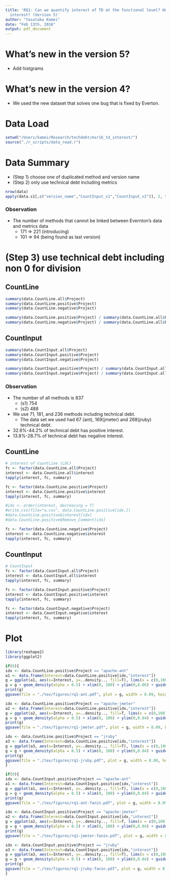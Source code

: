 ```yaml
---
title: 'RQ1: Can we quantify interest of TD at the functional level? How much is the
  interest? (Version 5)'
author: "Yasutaka Kamei"
date: "Feb 13th, 2016"
output: pdf_document
---
```


# What's new in the version 5?
- Add histgrams

# What's new in the version 4?
- We used the new dataset that solves one bug that is fixed by Everton.

# Data Load
```r
setwd("/Users/kamei/Research/techdebt/msr16_td_interest/")
source("./r_scripts/data_read.r")
```

# Data Summary
- (Step 1) choose one of duplicated method and version name
- (Step 2) only use technical debt including metrics
```r
nrow(data)
apply(data.s1[,c("version_name","CountInput_v1","CountInput_v2")], 2, function(x){sum(x == -1) })
```

### Observation
- The number of methods that cannot be linked between Evernton's data and metrics data
    - 171 => 221 (introducing) 
    - 101 => 94 (being found as last version)

# (Step 3) use technical debt including non 0 for division
## CountLine
```r
summary(data.CountLine.all$Project)
summary(data.CountLine.positive$Project)
summary(data.CountLine.negative$Project)

summary(data.CountLine.positive$Project) / summary(data.CountLine.all$Project) * 100
summary(data.CountLine.negative$Project) / summary(data.CountLine.all$Project) * 100
```

## CountInput
```r
summary(data.CountInput.all$Project)
summary(data.CountInput.positive$Project)
summary(data.CountInput.negative$Project)

summary(data.CountInput.positive$Project) / summary(data.CountInput.all$Project) * 100
summary(data.CountInput.negative$Project) / summary(data.CountInput.all$Project) * 100
```

### Observation
- The number of all methods is 837
    - (s1) 754
    - (s2) 488
- We use 71, 181, and 236 methods including technical debt. 
    - The data set we used had 67 (ant), 169(jmeter) and 268(jruby) technical debt.
- 32.6%-44.2% of technical debt has positive interest.
- 13.8%-28.7% of technical debt has negative interest.

## CountLine
```r
# interest of CountLine (LOC)
fc <- factor(data.CountLine.all$Project)
interest <- data.CountLine.all$interest
tapply(interest, fc, summary)

fc <- factor(data.CountLine.positive$Project)
interest <- data.CountLine.positive$interest
tapply(interest, fc, summary)

#idx <- order(interest, decreasing = T)
#write.csv(file="a.csv", data.CountLine.positive[idx,])
#data.CountLine.positive$interest[idx]
#data.CountLine.positive$Remove_Comment[idx]

fc <- factor(data.CountLine.negative$Project)
interest <- data.CountLine.negative$interest
tapply(interest, fc, summary)
```

## CountInput
```r
# CountInput
fc <- factor(data.CountInput.all$Project)
interest <- data.CountInput.all$interest
tapply(interest, fc, summary)

fc <- factor(data.CountInput.positive$Project)
interest <- data.CountInput.positive$interest
tapply(interest, fc, summary)

fc <- factor(data.CountInput.negative$Project)
interest <- data.CountInput.negative$interest
tapply(interest, fc, summary)
```


# Plot
```r
library(reshape2)
library(ggplot2)

if(0){
idx <- data.CountLine.positive$Project == "apache-ant"
a1 <- data.frame(Interest=data.CountLine.positive[idx,"interest"]) 
g = ggplot(a1, aes(x=Interest, y=..density.., fill=T), lims(x = c(0,100))) + labs(x="Interest (%)")
g = g + geom_density(alpha = 0.5) + xlim(0, 100) + ylim(0,0.06) + guides(fill=FALSE)
print(g)
ggsave(file = "./tex/figures/rq1-ant.pdf", plot = g, width = 8.09, height = 5)

idx <- data.CountLine.positive$Project == "apache-jmeter"
a2 <- data.frame(Interest=data.CountLine.positive[idx,"interest"]) 
g = ggplot(a2, aes(x=Interest, y=..density.., fill=T, lims(x = c(0,100)))) + labs(x="Interest (%)")
g = g + geom_density(alpha = 0.5) + xlim(0, 100) + ylim(0,0.04) + guides(fill=FALSE)
print(g)
ggsave(file = "./tex/figures/rq1-jmeter.pdf", plot = g, width = 8.09, height = 5)

idx <- data.CountLine.positive$Project == "jruby"
a3 <- data.frame(Interest=data.CountLine.positive[idx,"interest"]) 
g = ggplot(a3, aes(x=Interest, y=..density.., fill=T), lims(x = c(0,100))) + labs(x="Interest (%)")
g = g + geom_density(alpha = 0.5) + xlim(0, 100) + ylim(0,0.04) + guides(fill=FALSE)
print(g)
ggsave(file = "./tex/figures/rq1-jruby.pdf", plot = g, width = 8.09, height = 5)
}

if(0){
idx <- data.CountInput.positive$Project == "apache-ant"
a1 <- data.frame(Interest=data.CountInput.positive[idx,"interest"]) 
g = ggplot(a1, aes(x=Interest, y=..density.., fill=T), lims(x = c(0,100))) + labs(x="Interest (%)")
g = g + geom_density(alpha = 0.5) + xlim(0, 100) + ylim(0,0.04) + guides(fill=FALSE)
print(g)
ggsave(file = "./tex/figures/rq1-ant-fanin.pdf", plot = g, width = 8.09, height = 5)

idx <- data.CountInput.positive$Project == "apache-jmeter"
a2 <- data.frame(Interest=data.CountInput.positive[idx,"interest"]) 
g = ggplot(a2, aes(x=Interest, y=..density.., fill=T, lims(x = c(0,100)))) + labs(x="Interest (%)")
g = g + geom_density(alpha = 0.5) + xlim(0, 100) + ylim(0,0.04) + guides(fill=FALSE)
print(g)
ggsave(file = "./tex/figures/rq1-jmeter-fanin.pdf", plot = g, width = 8.09, height = 5)

idx <- data.CountInput.positive$Project == "jruby"
a3 <- data.frame(Interest=data.CountInput.positive[idx,"interest"]) 
g = ggplot(a3, aes(x=Interest, y=..density.., fill=T), lims(x = c(0,100))) + labs(x="Interest (%)")
g = g + geom_density(alpha = 0.5) + xlim(0, 100) + ylim(0,0.04) + guides(fill=FALSE)
print(g)
ggsave(file = "./tex/figures/rq1-jruby-fanin.pdf", plot = g, width = 8.09, height = 5)
}
```